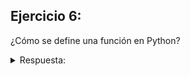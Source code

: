 ## Ejercicio 6:

¿Cómo se define una función en Python?

<details>
<summary>Respuesta:</summary>
Una función en Python se define utilizando la palabra clave `def`, seguida del nombre de la función y los parámetros entre paréntesis. Por ejemplo:
```python
def saludar(nombre):
    print("Hola,", nombre)
```
</details>